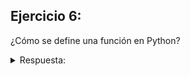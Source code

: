 ## Ejercicio 6:

¿Cómo se define una función en Python?

<details>
<summary>Respuesta:</summary>
Una función en Python se define utilizando la palabra clave `def`, seguida del nombre de la función y los parámetros entre paréntesis. Por ejemplo:
```python
def saludar(nombre):
    print("Hola,", nombre)
```
</details>